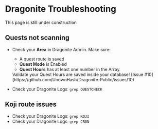 
# Dragonite Troubleshooting

<Callout type="info" emoji="🚧">
  This page is still under construction
</Callout>

## Quests not scanning

- Check your **Area** in Dragonite Admin. Make sure:

    - A quest route is saved
    - **Quest Mode** is Enabled
    - **Quest Hours** has at least one number in the Array.

     <Callout type="info" emoji="ℹ️">
       Validate your Quest Hours are saved inside your database! [Issue #10](https://github.com/UnownHash/Dragonite-Public/issues/10)
     </Callout>


- Check your Dragonite Logs: `grep QUESTCHECK`

## Koji route issues

- Check your Dragonite Logs: `grep KOJI`
- Check your Dragonite Logs: `grep CRON`
